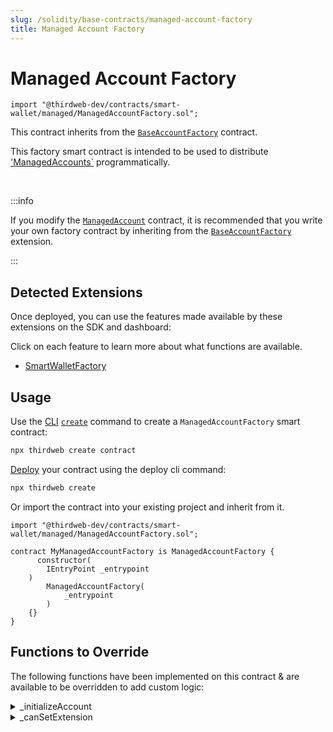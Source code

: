 ```yaml
---
slug: /solidity/base-contracts/managed-account-factory
title: Managed Account Factory
---
```



# Managed Account Factory

```solidity
import "@thirdweb-dev/contracts/smart-wallet/managed/ManagedAccountFactory.sol";
```

This contract inherits from the [`BaseAccountFactory`](/solidity/extensions/base-account-factory) contract.

This factory smart contract is intended to be used to distribute ['ManagedAccounts`](/solidity/base-contracts/managed-account) programmatically.

<ViewContractCodeButton
  link="https://github.com/thirdweb-dev/contracts/blob/main/contracts/prebuilts/account/managed/ManagedAccountFactory.sol"
  name="ManagedAccountFactory"
/>

<br />

:::info

If you modify the [`ManagedAccount`](/solidity/base-contracts/managed-account) contract, it is recommended that you write your own
factory contract by inheriting from the [`BaseAccountFactory`](/solidity/extensions/base-account-factory) extension.

:::

## Detected Extensions

Once deployed, you can use the features made available by these extensions on the SDK and dashboard:

Click on each feature to learn more about what functions are available.

- [SmartWalletFactory](/solidity/extensions/base-account-factory)

## Usage

Use the [CLI](/cli) [`create`](/cli/create) command to create a `ManagedAccountFactory` smart contract:

```bash
npx thirdweb create contract
```

[Deploy](/deploy) your contract using the deploy cli command:

```bash
npx thirdweb create
```

Or import the contract into your existing project and inherit from it.

```solidity
import "@thirdweb-dev/contracts/smart-wallet/managed/ManagedAccountFactory.sol";

contract MyManagedAccountFactory is ManagedAccountFactory {
	  constructor(
        IEntryPoint _entrypoint
    )
        ManagedAccountFactory(
            _entrypoint
        )
    {}
}
```

## Functions to Override

The following functions have been implemented on this contract & are available to be overridden to add custom logic:

<details>
<summary>_initializeAccount</summary>
<div>

Called in `createAccount`. Initializes the account contract created in `createAccount`.

```solidity
function _initializeAccount(
    address _account,
    address _admin,
    bytes calldata _data
) internal override {
    ManagedAccount(payable(_account)).initialize(_admin, _data);
}
```

#### \_account

The address of the smart account smart contract to initialize.

#### \_admin

The address to be set as default admin role for the contract. Must be of type `address`.

#### \_data

If extra storage variables are required in your account contract, abi encode the variables,
pass them to this function as the `bytes` argument.

For example:

```solidity

function initializeAccount(
    address _admin,
    bytes calldata _data
) public override initializer {
    ManagedAccount.initialize(_admin, _data);
}
```

</div>
</details>

<details>
<summary>_canSetExtension</summary>
<div>

Returns whether an extension can be set in the given execution context.

```solidity
function _canSetExtension() internal view virtual override returns (bool) {
    return hasRole(DEFAULT_ADMIN_ROLE, msg.sender);
}
```

</div>
</details>
